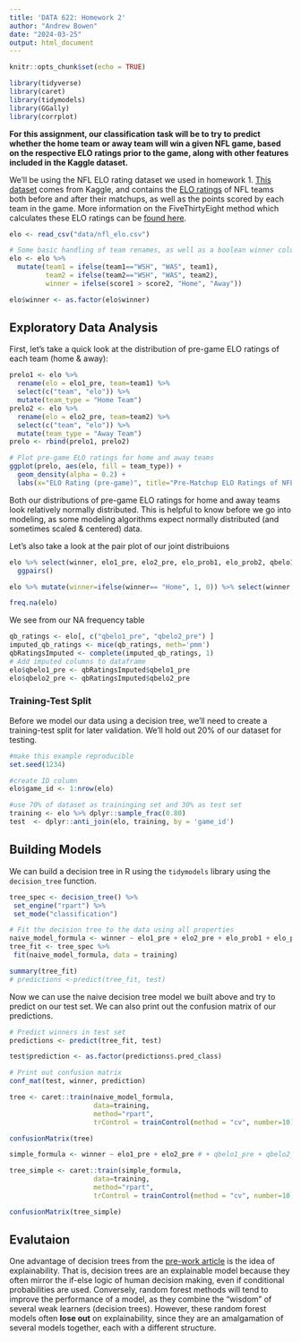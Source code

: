 ```yaml
---
title: 'DATA 622: Homework 2'
author: "Andrew Bowen"
date: "2024-03-25"
output: html_document
---
```


```r
knitr::opts_chunk$set(echo = TRUE)
```


```r
library(tidyverse)
library(caret)
library(tidymodels)
library(GGally)
library(corrplot)
```


**For this assignment, our classification task will be to try to predict whether the home team or away team will win a given NFL game, based on the respective ELO ratings prior to the game, along with other features included in the Kaggle dataset.**

We'll be using the NFL ELO rating dataset we used in homework 1. [This dataset](https://www.kaggle.com/datasets/dtrade84/nfl-elo-ratings) comes from Kaggle, and contains the [ELO ratings](https://en.wikipedia.org/wiki/Elo_rating_system) of NFL teams both before and after their matchups, as well as the points scored by each team in the game. More information on the FiveThirtyEight method which calculates these ELO ratings can be [found here](https://fivethirtyeight.com/methodology/how-our-nfl-predictions-work/).
```r
elo <- read_csv("data/nfl_elo.csv")

# Some basic handling of team renames, as well as a boolean winner column
elo <- elo %>% 
  mutate(team1 = ifelse(team1=="WSH", "WAS", team1),
         team2 = ifelse(team2=="WSH", "WAS", team2),
         winner = ifelse(score1 > score2, "Home", "Away"))

elo$winner <- as.factor(elo$winner)
```

## Exploratory Data Analysis

First, let's take a quick look at the distribution of pre-game ELO ratings of each team (home & away):
```r
prelo1 <- elo %>% 
  rename(elo = elo1_pre, team=team1) %>%
  select(c("team", "elo")) %>%
  mutate(team_type = "Home Team") 
prelo2 <- elo %>%
  rename(elo = elo2_pre, team=team2) %>%
  select(c("team", "elo")) %>%
  mutate(team_type = "Away Team")
prelo <- rbind(prelo1, prelo2)

# Plot pre-game ELO ratings for home and away teams
ggplot(prelo, aes(elo, fill = team_type)) +
  geom_density(alpha = 0.2) +
  labs(x="ELO Rating (pre-game)", title="Pre-Matchup ELO Ratings of NFL Teams (post-1967)")
```

Both our distributions of pre-game ELO ratings for home and away teams look relatively normally distributed. This is helpful to know before we go into modeling, as some modeling algorithms expect normally distributed (and sometimes scaled & centered) data.

Let's also take a look at the pair plot of our joint distribuions

```r

elo %>% select(winner, elo1_pre, elo2_pre, elo_prob1, elo_prob2, qbelo1_pre, qbelo2_pre) %>%
  ggpairs()
```
```r
elo %>% mutate(winner=ifelse(winner== "Home", 1, 0)) %>% select(winner, elo1_pre, elo2_pre, elo_prob1, elo_prob2, qbelo1_pre, qbelo2_pre) %>% cor() %>% corrplot()
```

```r
freq.na(elo)
```

We see from our NA frequency table

```r
qb_ratings <- elo[, c("qbelo1_pre", "qbelo2_pre") ]
imputed_qb_ratings <- mice(qb_ratings, meth='pmm')
qbRatingsImputed <- complete(imputed_qb_ratings, 1)
# Add imputed columns to dataframe
elo$qbelo1_pre <- qbRatingsImputed$qbelo1_pre
elo$qbelo2_pre <- qbRatingsImputed$qbelo2_pre
```

### Training-Test Split
Before we model our data using a decision tree, we'll need to create a training-test split for later validation. We'll hold out 20% of our dataset for testing.
```r
#make this example reproducible
set.seed(1234)

#create ID column
elo$game_id <- 1:nrow(elo)

#use 70% of dataset as traininging set and 30% as test set 
training <- elo %>% dplyr::sample_frac(0.80)
test  <- dplyr::anti_join(elo, training, by = 'game_id')
```





## Building Models
We can build a decision tree in R using the `tidymodels` library using the `decision_tree` function. 
```r
tree_spec <- decision_tree() %>%
 set_engine("rpart") %>%
 set_mode("classification")

# Fit the decision tree to the data using all properties
naive_model_formula <- winner ~ elo1_pre + elo2_pre + elo_prob1 + elo_prob2  + qbelo1_pre + qbelo2_pre + qb1_value_pre + qb2_value_pre + qb1_adj + qb2_adj + qbelo1_pre + qbelo2_pre
tree_fit <- tree_spec %>%
 fit(naive_model_formula, data = training)

summary(tree_fit)
# predictions <-predict(tree_fit, test)
```

Now we can use the naive decision tree model we built above and try to predict on our test set. We can also print out the confusion matrix of our predictions.
```r
# Predict winners in test set
predictions <- predict(tree_fit, test)

test$prediction <- as.factor(predictions$.pred_class)

# Print out confusion matrix
conf_mat(test, winner, prediction)
```

```r
tree <- caret::train(naive_model_formula, 
                     data=training, 
                     method="rpart", 
                     trControl = trainControl(method = "cv", number=10), na.action  = na.pass)
```


```r
confusionMatrix(tree)
```

```r
simple_formula <- winner ~ elo1_pre + elo2_pre # + qbelo1_pre + qbelo2_pre + elo_prob1 + elo_prob2

tree_simple <- caret::train(simple_formula, 
                     data=training, 
                     method="rpart", 
                     trControl = trainControl(method = "cv", number=10))

confusionMatrix(tree_simple)
```

## Evalutaion

One advantage of decision trees from the [pre-work article](https://decizone.com/blog/the-good-the-bad-the-ugly-of-using-decision-trees) is the idea of explainability. That is, decision trees are an explainable model because they often mirror the if-else logic of human decision making, even if conditional probabilities are used. Conversely, random forest methods will tend to improve the performance of a model, as they combine the "wisdom" of several weak learners (decision trees). However, these random forest models often **lose out** on explainability, since they are an amalgamation of several models together, each with a different structure.




